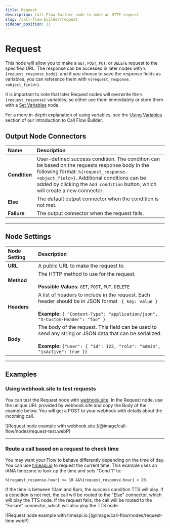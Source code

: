 ---
title: Request
description: Call Flow Builder node to make an HTTP request
slug: /call-flow-builder/request
sidebar_position: 11
---

# Request

This node will allow you to make a `GET`, `POST`, `PUT`, or `DELETE` request to the specified URL.
The response can be accessed in later nodes with `%{request_response_body}`, and if you choose to save the response fields
as variables, you can reference them with `%{request_response.<object_field>}`.

It is important to note that later Request nodes will overwrite the `%{request_response}` variables,
so either use them immediately or store them with a [Set Variables](../set_variables/index.mdx) node.

For a more in-depth explanation of using variables, see the
[Using Variables](/call-flow-builder/variables)
section of our introduction to Call Flow Builder.


## **Output Node Connectors**

| Name          | Description                                                                                                                                                                                                                                                           |
|:--------------|:----------------------------------------------------------------------------------------------------------------------------------------------------------------------------------------------------------------------------------------------------------------------|
| **Condition** | User-defined success condition. The condition can be based on the requests response body in the following format: `%{request_response.<object_field>}`. Additional conditions can be added by clicking the `Add condition` button, which will create a new connector. |
| **Else**      | The default output connector when the condition is not met.                                                                                                                                                                                                           |
| **Failure**   | The output connector when the request fails.                                                                                                                                                                                                                          |

---

## Node Settings

| Node Setting | Description                                                                                                                                                                                    |
|:-------------|:-----------------------------------------------------------------------------------------------------------------------------------------------------------------------------------------------|
| **URL**      | A public URL to make the request to.                                                                                                                                                           |
| **Method**   | The HTTP method to use for the request.<br /><br />**Possible Values:** `GET`, `POST`, `PUT`, `DELETE`                                                                                         |
| **Headers**  | A list of headers to include in the request. Each header should be in JSON format ` { key: value }`<br /><br />**Example:** `{ "Content-Type": "application/json", "X-Custom-Header": "foo" }` |
| **Body**     | The body of the request. This field can be used to send any string or JSON data that can be serialized.<br /><br />**Example:** `{"user": { "id": 123, "role": "admin", "isActive": true }}`   |

---

## **Examples**

### Using webhook.site to test requests

You can test the Request node with [webhook.site](https://webhook.site/#!/). 
In the Request node, use the unique URL provided by webhook.site and copy the Body of the example below. You will get a POST to your webhook with details about the incoming call.

<Frame caption="Request node example with webhook.site" ogImage>
![Request node example with webhook.site.](@image/call-flow/nodes/request-test.webP)
</Frame>

---

### Route a call based on a request to check time

You may want your Flow to behave differently depending on the time of day. You can use [timeapi.io](https://timeapi.io) to request the current time. This example uses an IANA timezone to look up the time and sets "Cond 1" to:

`%{request_response.hour} >= 10 &&%{request_response.hour} < 20.`

If the time is between 10am and 8pm, the success condition TTS will play. If a condition is not met, the call will be routed to the "Else" connector, which
will play the TTS node. If the request fails, the call will be routed to the "Failure" connector, which will also play the TTS node.

<Frame caption="Request node example with timeapi.io">
![Request node example with timeapi.io.](@image/call-flow/nodes/request-time.webP)
</Frame>



